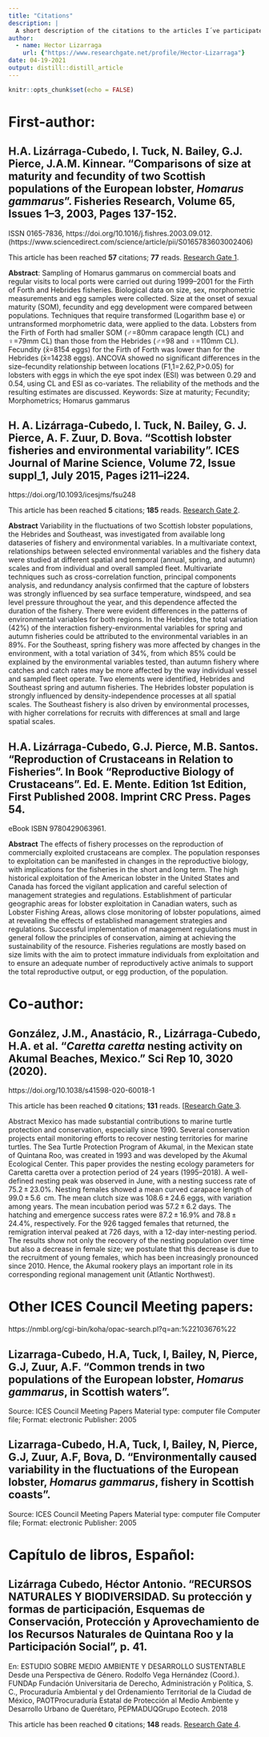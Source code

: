 ```yaml
---
title: "Citations"
description: |
  A short description of the citations to the articles I´ve participated in / Se presentan las citas bibliográficas de los artículos en los que he participado..
author:
  - name: Hector Lizarraga
    url: {"https://www.researchgate.net/profile/Hector-Lizarraga"}
date: 04-19-2021
output: distill::distill_article
---
```



```r
knitr::opts_chunk$set(echo = FALSE)
```


# First-author:



## **H.A. Lizárraga-Cubedo**, I. Tuck, N. Bailey, G.J. Pierce, J.A.M. Kinnear. "Comparisons of size at maturity and fecundity of two Scottish populations of the European lobster, *Homarus gammarus*". Fisheries Research, Volume 65, Issues 1–3, 2003, Pages 137-152.
ISSN 0165-7836,
https://doi.org/10.1016/j.fishres.2003.09.012.
(https://www.sciencedirect.com/science/article/pii/S0165783603002406)

This article has been reached **57** citations; **77** reads. [Research Gate 1](https://www.researchgate.net/publication/253570958_Comparisons_of_size_at_maturity_and_fecundity_of_two_Scottish_populations_of_the_European_lobster_Homarus_gammarus/citations).


**Abstract**: Sampling of Homarus gammarus on commercial boats and regular visits to local ports were carried out during 1999–2001 for the Firth of Forth and Hebrides fisheries. Biological data on size, sex, morphometric measurements and egg samples were collected. Size at the onset of sexual maturity (SOM), fecundity and egg development were compared between populations. Techniques that require transformed (Logarithm base e) or untransformed morphometric data, were applied to the data. Lobsters from the Firth of Forth had smaller SOM (♂=80mm carapace length (CL) and ♀=79mm CL) than those from the Hebrides (♂=98 and ♀=110mm CL). Fecundity (x̄=8154 eggs) for the Firth of Forth was lower than for the Hebrides (x̄=14238 eggs). ANCOVA showed no significant differences in the size–fecundity relationship between locations (F1,1=2.62,P>0.05) for lobsters with eggs in which the eye spot index (ESI) was between 0.29 and 0.54, using CL and ESI as co-variates. The reliability of the methods and the resulting estimates are discussed.
Keywords: Size at maturity; Fecundity; Morphometrics; Homarus gammarus



## **H. A. Lizárraga-Cubedo**, I. Tuck, N. Bailey, G. J. Pierce, A. F. Zuur, D. Bova. "Scottish lobster fisheries and environmental variability". ICES Journal of Marine Science, Volume 72, Issue suppl_1, July 2015, Pages i211–i224.
https://doi.org/10.1093/icesjms/fsu248


This article has been reached **5** citations; **185** reads.
[Research Gate 2](https://www.researchgate.net/publication/275971151_Scottish_lobster_fisheries_and_environmental_variability/stats).

**Abstract**
Variability in the fluctuations of two Scottish lobster populations, the Hebrides and Southeast, was investigated from available long dataseries of fishery and environmental variables. In a multivariate context, relationships between selected environmental variables and the fishery data were studied at different spatial and temporal (annual, spring, and autumn) scales and from individual and overall sampled fleet. Multivariate techniques such as cross-correlation function, principal components analysis, and redundancy analysis confirmed that the capture of lobsters was strongly influenced by sea surface temperature, windspeed, and sea level pressure throughout the year, and this dependence affected the duration of the fishery. There were evident differences in the patterns of environmental variables for both regions. In the Hebrides, the total variation (42%) of the interaction fishery-environmental variables for spring and autumn fisheries could be attributed to the environmental variables in an 89%. For the Southeast, spring fishery was more affected by changes in the environment, with a total variation of 34%, from which 85% could be explained by the environmental variables tested, than autumn fishery where catches and catch rates may be more affected by the way individual vessel and sampled fleet operate. Two elements were identified, Hebrides and Southeast spring and autumn fisheries. The Hebrides lobster population is strongly influenced by density-independence processes at all spatial scales. The Southeast fishery is also driven by environmental processes, with higher correlations for recruits with differences at small and large spatial scales.




## **H.A. Lizárraga-Cubedo**, G.J. Pierce, M.B. Santos. "Reproduction of Crustaceans in Relation to Fisheries". In Book "Reproductive Biology of Crustaceans". Ed. E. Mente. Edition 1st Edition, First Published 2008. Imprint CRC Press. Pages 54.
eBook ISBN 9780429063961.


**Abstract**
The effects of fishery processes on the reproduction of commercially exploited crustaceans are complex. The population responses to exploitation can be manifested in changes in the reproductive biology, with implications for the fisheries in the short and long term. The high historical exploitation of the American lobster in the United States and Canada has forced the vigilant application and careful selection of management strategies and regulations. Establishment of particular geographic areas for lobster exploitation in Canadian waters, such as Lobster Fishing Areas, allows close monitoring of lobster populations, aimed at revealing the effects of established management strategies and regulations. Successful implementation of management regulations must in general follow the principles of conservation, aiming at achieving the sustainability of the resource. Fisheries regulations are mostly based on size limits with the aim to protect immature individuals from exploitation and to ensure an adequate number of reproductively active animals to support the total reproductive output, or egg production, of the population.



# Co-author:


## González, J.M., Anastácio, R., **Lizárraga-Cubedo, H.A.** et al. "*Caretta caretta* nesting activity on Akumal Beaches, Mexico." Sci Rep 10, 3020 (2020).
https://doi.org/10.1038/s41598-020-60018-1

This article has been reached **0** citations; **131** reads.
[[Research Gate 3](https://www.researchgate.net/publication/339382302_Caretta_caretta_nesting_activity_on_Akumal_Beaches_Mexico).


Abstract
Mexico has made substantial contributions to marine turtle protection and conservation, especially since 1990. Several conservation projects entail monitoring efforts to recover nesting territories for marine turtles. The Sea Turtle Protection Program of Akumal, in the Mexican state of Quintana Roo, was created in 1993 and was developed by the Akumal Ecological Center. This paper provides the nesting ecology parameters for Caretta caretta over a protection period of 24 years (1995–2018). A well-defined nesting peak was observed in June, with a nesting success rate of 75.2 ± 23.0%. Nesting females showed a mean curved carapace length of 99.0 ± 5.6  cm. The mean clutch size was 108.6 ± 24.6 eggs, with variation among years. The mean incubation period was 57.2 ± 6.2 days. The hatching and emergence success rates were 87.2 ± 16.9% and 78.8 ± 24.4%, respectively. For the 926 tagged females that returned, the remigration interval peaked at 726 days, with a 12-day inter-nesting period. The results show not only the recovery of the nesting population over time but also a decrease in female size; we postulate that this decrease is due to the recruitment of young females, which has been increasingly pronounced since 2010. Hence, the Akumal rookery plays an important role in its corresponding regional management unit (Atlantic Northwest).




# Other ICES Council Meeting papers:

https://nmbl.org/cgi-bin/koha/opac-search.pl?q=an:%22103676%22


## **Lizarraga-Cubedo, H.A**, Tuck, I, Bailey, N, Pierce, G.J, Zuur, A.F. "Common trends in two populations of the European lobster, *Homarus gammarus*, in Scottish waters".
Source: ICES Council Meeting Papers
Material type: computer file Computer file; Format: electronic
Publisher: 2005


## **Lizarraga-Cubedo, H.A**, Tuck, I, Bailey, N, Pierce, G.J, Zuur, A.F, Bova, D. "Environmentally caused variability in the fluctuations of the European lobster, *Homarus gammarus*, fishery in Scottish coasts".
Source: ICES Council Meeting Papers
Material type: computer file Computer file; Format: electronic
Publisher: 2005



# Capítulo de libros, Español:



## **Lizárraga Cubedo, Héctor Antonio**. "RECURSOS NATURALES Y BIODIVERSIDAD. Su protección y formas de participación, Esquemas  de  Conservación,  Protección  y  Aprovechamiento  de  los  Recursos  Naturales  de  Quintana Roo y la Participación Social", p. 41. 
En: ESTUDIO SOBRE MEDIO AMBIENTE Y DESARROLLO SUSTENTABLE Desde una Perspectiva de Género. Rodolfo Vega Hernández (Coord.).  FUNDAp Fundación Universitaria de Derecho, Administración y Política, S. C., Procuraduría Ambiental y del Ordenamiento Territorial de la Ciudad de México, PAOTProcuraduría Estatal de Protección al Medio Ambiente y Desarrollo Urbano de Querétaro, PEPMADUQGrupo Ecotech. 2018 

This article has been reached **0** citations; **148** reads.
[Research Gate 4](https://www.researchgate.net/publication/323616888_Responsabilidad_ambiental_bajo_la_optica_de_la_equidad_sustantiva_de_genero/stats).



